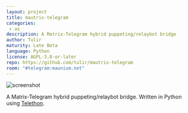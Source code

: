 ```yaml
---
layout: project
title: mautrix-telegram
categories: 
 - as
description: A Matrix-Telegram hybrid puppeting/relaybot bridge
author: Tulir
maturity: Late Beta
language: Python
license: AGPL-3.0-or-later
repo: https://github.com/tulir/mautrix-telegram
room: "#telegram:maunium.net"
---
```


![screenshot](/docs/projects/images/mautrix-telegram.png "{{ page.title }}")

A Matrix-Telegram hybrid puppeting/relaybot bridge. Written in Python using [Telethon](https://github.com/LonamiWebs/Telethon).


